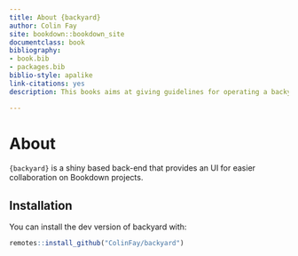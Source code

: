 ```yaml
---
title: About {backyard}
author: Colin Fay
site: bookdown::bookdown_site
documentclass: book
bibliography:
- book.bib
- packages.bib
biblio-style: apalike
link-citations: yes
description: This books aims at giving guidelines for operating a backyard backend.

---
```

# About

`{backyard}` is a shiny based back-end that provides an UI for easier collaboration on Bookdown projects.

## Installation

You can install the dev version of backyard with:

```r
remotes::install_github("ColinFay/backyard")
```
